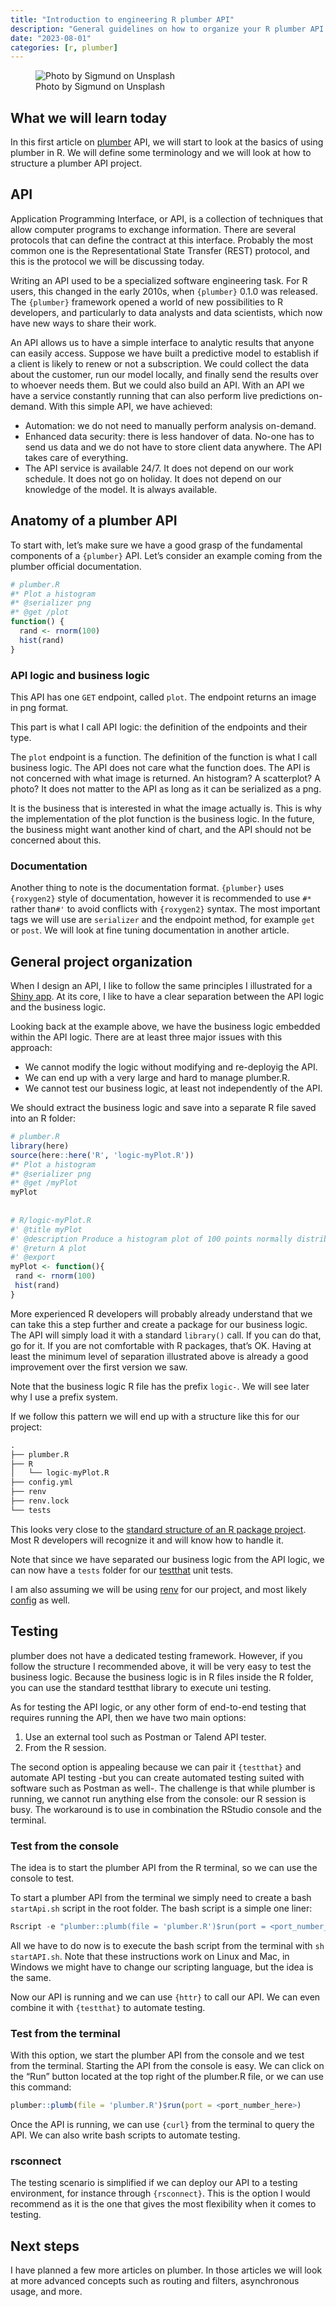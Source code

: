 ```yaml
---
title: "Introduction to engineering R plumber API"
description: "General guidelines on how to organize your R plumber API."
date: "2023-08-01"
categories: [r, plumber]
---
```

![Photo by Sigmund on Unsplash](img/cover.jpg)


## What we will learn today

In this first article on [plumber](https://www.rplumber.io/index.htm) API, we will start to look at the basics of using plumber in R. We will define some terminology and we will look at how to structure a plumber API project.

## API

Application Programming Interface, or API, is a collection of techniques that allow computer programs to exchange information. There are several protocols that can define the contract at this interface. Probably the most common one is the Representational State Transfer (REST) protocol, and this is the protocol we will be discussing today.

Writing an API used to be a specialized software engineering task. For R users, this changed in the early 2010s, when `{plumber}` 0.1.0 was released. The `{plumber}` framework opened a world of new possibilities to R developers, and particularly to data analysts and data scientists, which now have new ways to share their work.

An API allows us to have a simple interface to analytic results that anyone can easily access. Suppose we have built a predictive model to establish if a client is likely to renew or not a subscription. We could collect the data about the customer, run our model locally, and finally send the results over to whoever needs them. But we could also build an API. With an API we have a service constantly running that can also perform live predictions on-demand. With this simple API, we have achieved:

* Automation: we do not need to manually perform analysis on-demand.
* Enhanced data security: there is less handover of data. No-one has to send us data and we do not have to store client data anywhere. The API takes care of everything.
* The API service is available 24/7. It does not depend on our work schedule. It does not go on holiday. It does not depend on our knowledge of the model. It is always available.

## Anatomy of a plumber API

To start with, let’s make sure we have a good grasp of the fundamental components of a `{plumber}` API. Let’s consider an example coming from the plumber official documentation.

```r
# plumber.R  
#* Plot a histogram  
#* @serializer png  
#* @get /plot  
function() {  
  rand <- rnorm(100)  
  hist(rand)  
}
```

### API logic and business logic

This API has one `GET` endpoint, called `plot`. The endpoint returns an image in png format.

This part is what I call API logic: the definition of the endpoints and their type.

The `plot` endpoint is a function. The definition of the function is what I call business logic. The API does not care what the function does. The API is not concerned with what image is returned. An histogram? A scatterplot? A photo? It does not matter to the API as long as it can be serialized as a png.

It is the business that is interested in what the image actually is. This is why the implementation of the plot function is the business logic. In the future, the business might want another kind of chart, and the API should not be concerned about this.

### Documentation

Another thing to note is the documentation format. `{plumber}` uses `{roxygen2}` style of documentation, however it is recommended to use `#*` rather than`#'` to avoid conflicts with `{roxygen2}` syntax. The most important tags we will use are `serializer` and the endpoint method, for example `get` or `post`. We will look at fine tuning documentation in another article.

## General project organization

When I design an API, I like to follow the same principles I illustrated for a [Shiny app](../2022-10-16_build_professional_shiny_1/index.qmd). At its core, I like to have a clear separation between the API logic and the business logic.

Looking back at the example above, we have the business logic embedded within the API logic. There are at least three major issues with this approach:

* We cannot modify the logic without modifying and re-deployig the API.
* We can end up with a very large and hard to manage plumber.R.
* We cannot test our business logic, at least not independently of the API.

We should extract the business logic and save into a separate R file saved into an R folder:

```r
# plumber.R  
library(here)  
source(here::here('R', 'logic-myPlot.R'))  
#* Plot a histogram  
#* @serializer png  
#* @get /myPlot  
myPlot  
  
  
# R/logic-myPlot.R  
#' @title myPlot  
#' @description Produce a histogram plot of 100 points normally distributed  
#' @return A plot  
#' @export  
myPlot <- function(){  
 rand <- rnorm(100)  
 hist(rand)  
}
```

More experienced R developers will probably already understand that we can take this a step further and create a package for our business logic. The API will simply load it with a standard `library()` call. If you can do that, go for it. If you are not comfortable with R packages, that’s OK. Having at least the minimum level of separation illustrated above is already a good improvement over the first version we saw.

Note that the business logic R file has the prefix `logic-`. We will see later why I use a prefix system.

If we follow this pattern we will end up with a structure like this for our project:

```r
.  
├── plumber.R  
├── R  
│   └── logic-myPlot.R  
├── config.yml  
├── renv  
├── renv.lock  
└── tests
```

This looks very close to the [standard structure of an R package project](../2022-07-13_setup_r_for_success/index.qmd). Most R developers will recognize it and will know how to handle it.

Note that since we have separated our business logic from the API logic, we can now have a `tests` folder for our [testthat](../2022-08-26_unit_testing_r_1/index.qmd) unit tests.

I am also assuming we will be using [renv](../2022-07-22_renv_r_env_reproducible/index.qmd) for our project, and most likely [config](../2022-08-17_config_r/index.qmd) as well.

## Testing

plumber does not have a dedicated testing framework. However, if you follow the structure I recommended above, it will be very easy to test the business logic. Because the business logic is in R files inside the R folder, you can use the standard testthat library to execute uni testing.

As for testing the API logic, or any other form of end-to-end testing that requires running the API, then we have two main options:

1. Use an external tool such as Postman or Talend API tester.
2. From the R session.

The second option is appealing because we can pair it `{testthat}` and automate API testing -but you can create automated testing suited with software such as Postman as well-. The challenge is that while plumber is running, we cannot run anything else from the console: our R session is busy. The workaround is to use in combination the RStudio console and the terminal.

### Test from the console

The idea is to start the plumber API from the R terminal, so we can use the console to test.

To start a plumber API from the terminal we simply need to create a bash `startApi.sh` script in the root folder. The bash script is a simple one liner:

```r
Rscript -e "plumber::plumb(file = 'plumber.R')$run(port = <port_number_here>)"
```

All we have to do now is to execute the bash script from the terminal with `sh startAPI.sh`. Note that these instructions work on Linux and Mac, in Windows we might have to change our scripting language, but the idea is the same.

Now our API is running and we can use `{httr}` to call our API. We can even combine it with `{testthat}` to automate testing.

### Test from the terminal

With this option, we start the plumber API from the console and we test from the terminal. Starting the API from the console is easy. We can click on the “Run” button located at the top right of the plumber.R file, or we can use this command:

```r
plumber::plumb(file = 'plumber.R')$run(port = <port_number_here>)
```

Once the API is running, we can use `{curl}` from the terminal to query the API. We can also write bash scripts to automate testing.

### rsconnect

The testing scenario is simplified if we can deploy our API to a testing environment, for instance through `{rsconnect}`. This is the option I would recommend as it is the one that gives the most flexibility when it comes to testing.

## Next steps

I have planned a few more articles on plumber. In those articles we will look at more advanced concepts such as routing and filters, asynchronous usage, and more.
